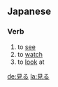 ==Japanese==
===Verb===
{{t2verb|みる|miru}}
# to [[see]]
# to [[watch]]
# to [[look]] at

{{ja-ichi|見|み|mi}}

[[de:見る]]
[[la:見る]]